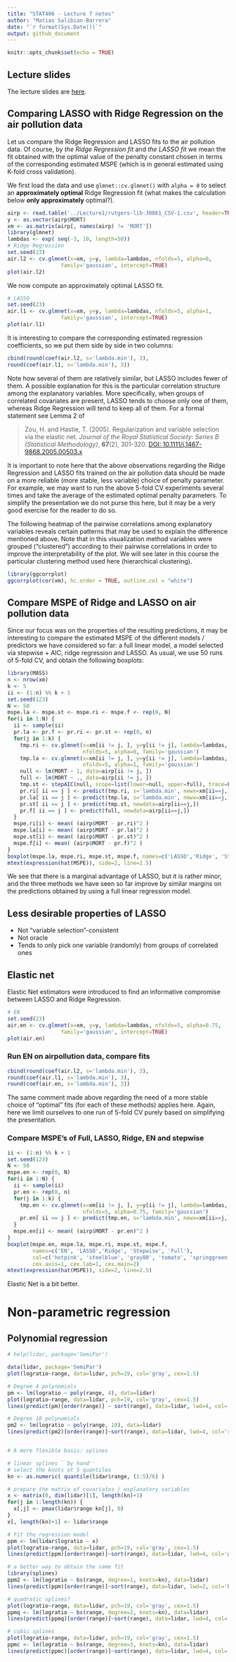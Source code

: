 ```yaml
---
title: "STAT406 - Lecture 7 notes"
author: "Matias Salibian-Barrera"
date: "`r format(Sys.Date())`"
output: github_document
---
```


```r
knitr::opts_chunk$set(echo = TRUE)
```

## Lecture slides

The lecture slides are [here](STAT406-17-lecture-7-preliminary.pdf).

## Comparing LASSO with Ridge Regression on the air pollution data

Let us compare the Ridge Regression and LASSO fits to the
air pollution data. Of course, by *the Ridge Regression fit*
and *the LASSO fit* we mean the fit obtained with the
optimal value of the penalty constant chosen in terms
of the corresponding estimated MSPE (which is in 
general estimated using K-fold cross validation). 

We first load the data and use `glmnet::cv.glmnet()` with 
`alpha = 0` to select an **approximately optimal** 
Ridge Regression fit (what makes the calculation 
below **only approximately** optimal?).

```r
airp <- read.table('../Lecture1/rutgers-lib-30861_CSV-1.csv', header=TRUE, sep=',')
y <- as.vector(airp$MORT)
xm <- as.matrix(airp[, names(airp) != 'MORT'])
library(glmnet)
lambdas <- exp( seq(-3, 10, length=50))
# Ridge Regression
set.seed(23)
air.l2 <- cv.glmnet(x=xm, y=y, lambda=lambdas, nfolds=5, alpha=0, 
                 family='gaussian', intercept=TRUE)
plot(air.l2)
```

We now compute an approximately optimal LASSO fit.

```r
# LASSO
set.seed(23)
air.l1 <- cv.glmnet(x=xm, y=y, lambda=lambdas, nfolds=5, alpha=1, 
                 family='gaussian', intercept=TRUE)
plot(air.l1)
```

It is interesting to compare the corresponding estimated regression coefficients, 
so we put them side by side in two columns:
```r
cbind(round(coef(air.l2, s='lambda.min'), 3),
round(coef(air.l1, s='lambda.min'), 3))
```

Note how several of them are relatively similar, but LASSO includes fewer of them.
A possible explanation for this is the particular correlation structure among the
explanatory variables. More specifically, when groups of 
correlated covariates are present, 
LASSO tends to choose only one of them, whereas Ridge Regression will tend 
to keep all of them. For a formal statement see Lemma 2 of

> Zou, H. and Hastie, T. (2005). Regularization and variable selection via the elastic net. 
> *Journal of the Royal Statistical Society: Series B (Statistical Methodology)*, 
> **67**(2), 301-320. 
> [DOI: 10.1111/j.1467-9868.2005.00503.x](http://dx.doi.org/10.1111/j.1467-9868.2005.00503.x)

It is important to note here that the above observations regarding the Ridge Regression
and LASSO fits trained on the air pollution data should be made on a more 
reliable (more stable, less variable) choice of penalty parameter. For example,
we may want to run the above 5-fold CV experiments several times and take the
average of the estimated optimal penalty parameters. To simplify the presentation
we do not purse this here, but it may be a very good exercise for the reader to
do so.

The following heatmap of the pairwise correlations among explanatory variables
reveals certain patterns that may be used to explain the difference
mentioned above. Note that in this visualization method variables were
grouped ("clustered") according to their pairwise correlations in order to
improve the interpretability of the plot. We will see later in this course
the particular clustering method used here (hierarchical clustering).

```r
library(ggcorrplot)
ggcorrplot(cor(xm), hc.order = TRUE, outline.col = "white")
```

<!-- # # https://briatte.github.io/ggcorr/ -->
<!-- # source('https://raw.githubusercontent.com/briatte/ggcorr/master/ggcorr.R') -->
<!-- # library(ggplot2) -->
<!-- #  -->
<!-- # ggcorr(xm) -->
<!-- # ggcorr(xm, nbreaks=3) -->
<!-- #  -->
<!-- # ggcorr(xm, geom = "blank", label = TRUE, hjust = 0.75) + -->
<!-- #   geom_point(size = 10, aes(color = coefficient > 0, alpha = abs(coefficient) > 0.5)) + -->
<!-- #   scale_alpha_manual(values = c("TRUE" = 0.25, "FALSE" = 0)) + -->
<!-- #   guides(color = FALSE, alpha = FALSE) -->

## Compare MSPE of Ridge and LASSO on air pollution data

Since our focus was on the properties of the resulting predictions, it may be
interesting to compare the estimated MSPE of the different models / predictors
we have considered so far: a full linear model, a model selected via stepwise + AIC, 
ridge regression and LASSO. As usual, we use 50 runs of 5-fold CV, and obtain
the following boxplots:

```r
library(MASS)
n <- nrow(xm)
k <- 5
ii <- (1:n) %% k + 1
set.seed(123)
N <- 50
mspe.la <- mspe.st <- mspe.ri <- mspe.f <- rep(0, N)
for(i in 1:N) {
  ii <- sample(ii)
  pr.la <- pr.f <- pr.ri <- pr.st <- rep(0, n)
  for(j in 1:k) {
    tmp.ri <- cv.glmnet(x=xm[ii != j, ], y=y[ii != j], lambda=lambdas, 
                        nfolds=5, alpha=0, family='gaussian') 
    tmp.la <- cv.glmnet(x=xm[ii != j, ], y=y[ii != j], lambda=lambdas, 
                        nfolds=5, alpha=1, family='gaussian')
    null <- lm(MORT ~ 1, data=airp[ii != j, ])
    full <- lm(MORT ~ ., data=airp[ii != j, ])
    tmp.st <- stepAIC(null, scope=list(lower=null, upper=full), trace=FALSE)
    pr.ri[ ii == j ] <- predict(tmp.ri, s='lambda.min', newx=xm[ii==j,])
    pr.la[ ii == j ] <- predict(tmp.la, s='lambda.min', newx=xm[ii==j,])
    pr.st[ ii == j ] <- predict(tmp.st, newdata=airp[ii==j,])
    pr.f[ ii == j ] <- predict(full, newdata=airp[ii==j,])
  }
  mspe.ri[i] <- mean( (airp$MORT - pr.ri)^2 )
  mspe.la[i] <- mean( (airp$MORT - pr.la)^2 )
  mspe.st[i] <- mean( (airp$MORT - pr.st)^2 )
  mspe.f[i] <- mean( (airp$MORT - pr.f)^2 )
}
boxplot(mspe.la, mspe.ri, mspe.st, mspe.f, names=c('LASSO','Ridge', 'Stepwise', 'Full'), col=c('steelblue', 'gray80', 'tomato', 'springgreen'), cex.axis=1, cex.lab=1, cex.main=2)
mtext(expression(hat(MSPE)), side=2, line=2.5)
```

We see that there is a marginal advantage of LASSO, but it is rather minor, and 
the three methods we have seen so far improve by similar margins 
on the predictions obtained by
using a full linear regression model. 

## Less desirable properties of LASSO

* Not "variable selection"-consistent
* Not oracle
* Tends to only pick one variable (randomly) from groups of correlated ones 

## Elastic net

Elastic Net estimators were introduced to find an 
informative compromise between LASSO and Ridge Regression. 

```r
# EN
set.seed(23)
air.en <- cv.glmnet(x=xm, y=y, lambda=lambdas, nfolds=5, alpha=0.75, 
                 family='gaussian', intercept=TRUE)
plot(air.en)
```

### Run EN on airpollution data, compare fits

```r
cbind(round(coef(air.l2, s='lambda.min'), 3),
round(coef(air.l1, s='lambda.min'), 3), 
round(coef(air.en, s='lambda.min'), 3))
```

The same comment made above regarding the need of a 
more stable choice of "optimal" fits (for each of these
methods) applies here. Again, here we limit ourselves to one
run of 5-fold CV purely based on simplifying the
presentation. 


### Compare MSPE's of Full, LASSO, Ridge, EN and stepwise


```r
ii <- (1:n) %% k + 1
set.seed(123)
N <- 50
mspe.en <- rep(0, N)
for(i in 1:N) {
  ii <- sample(ii)
  pr.en <- rep(0, n)
  for(j in 1:k) {
    tmp.en <- cv.glmnet(x=xm[ii != j, ], y=y[ii != j], lambda=lambdas, 
                        nfolds=5, alpha=0.75, family='gaussian') 
    pr.en[ ii == j ] <- predict(tmp.en, s='lambda.min', newx=xm[ii==j,])
  }
  mspe.en[i] <- mean( (airp$MORT - pr.en)^2 )
}
boxplot(mspe.en, mspe.la, mspe.ri, mspe.st, mspe.f, 
        names=c('EN', 'LASSO','Ridge', 'Stepwise', 'Full'), 
        col=c('hotpink', 'steelblue', 'gray80', 'tomato', 'springgreen'), 
        cex.axis=1, cex.lab=1, cex.main=2)
mtext(expression(hat(MSPE)), side=2, line=2.5)
```

Elastic Net is a bit better. 

# Non-parametric regression

## Polynomial regression

```r
# help(lidar, package='SemiPar')

data(lidar, package='SemiPar')
plot(logratio~range, data=lidar, pch=19, col='gray', cex=1.5)

# Degree 4 polynomials
pm <- lm(logratio ~ poly(range, 4), data=lidar)
plot(logratio~range, data=lidar, pch=19, col='gray', cex=1.5)
lines(predict(pm)[order(range)] ~ sort(range), data=lidar, lwd=4, col='blue')

# Degree 10 polynomials
pm2 <- lm(logratio ~ poly(range, 10), data=lidar)
lines(predict(pm2)[order(range)]~sort(range), data=lidar, lwd=4, col='red')


# A more flexible basis: splines

# linear splines ``by hand''
# select the knots at 5 quantiles
kn <- as.numeric( quantile(lidar$range, (1:5)/6) )

# prepare the matrix of covariates / explanatory variables
x <- matrix(0, dim(lidar)[1], length(kn)+1)
for(j in 1:length(kn)) {
  x[,j] <- pmax(lidar$range-kn[j], 0)
}
x[, length(kn)+1] <- lidar$range

# Fit the regression model
ppm <- lm(lidar$logratio ~ x)
plot(logratio~range, data=lidar, pch=19, col='gray', cex=1.5)
lines(predict(ppm)[order(range)]~sort(range), data=lidar, lwd=4, col='green')

# a better way to obtain the same fit
library(splines)
ppm2 <- lm(logratio ~ bs(range, degree=1, knots=kn), data=lidar)
lines(predict(ppm)[order(range)]~sort(range), data=lidar, lwd=2, col='blue')

# quadratic splines?
plot(logratio~range, data=lidar, pch=19, col='gray', cex=1.5)
ppmq <- lm(logratio ~ bs(range, degree=2, knots=kn), data=lidar)
lines(predict(ppmq)[order(range)]~sort(range), data=lidar, lwd=4, col='steelblue')

# cubic splines
plot(logratio~range, data=lidar, pch=19, col='gray', cex=1.5)
ppmc <- lm(logratio ~ bs(range, degree=3, knots=kn), data=lidar)
lines(predict(ppmc)[order(range)]~sort(range), data=lidar, lwd=4, col='tomato3')
```
